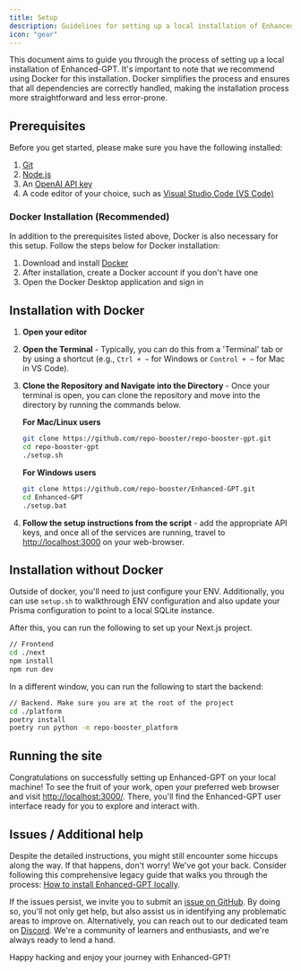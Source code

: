 ```yaml
---
title: Setup
description: Guidelines for setting up a local installation of Enhanced-GPT.
icon: "gear"
---
```


This document aims to guide you through the process of setting up a local installation of Enhanced-GPT. It's important to note that we recommend using Docker for this installation. Docker simplifies the process and ensures that all dependencies are correctly handled, making the installation process more straightforward and less error-prone.

## Prerequisites

Before you get started, please make sure you have the following installed:

1. [Git](https://git-scm.com/downloads)
2. [Node.js](https://nodejs.org/en/download)
3. An [OpenAI API key](https://beta.openai.com/signup/)
4. A code editor of your choice, such as [Visual Studio Code (VS Code)](https://code.visualstudio.com/download)

### Docker Installation (Recommended)

In addition to the prerequisites listed above, Docker is also necessary for this setup. Follow the steps below for Docker installation:

1. Download and install [Docker](https://www.docker.com/products/docker-desktop)
2. After installation, create a Docker account if you don't have one
3. Open the Docker Desktop application and sign in

## Installation with Docker

1. **Open your editor**

2. **Open the Terminal** - Typically, you can do this from a 'Terminal' tab or by using a shortcut
   (e.g., `Ctrl + ~` for Windows or `Control + ~` for Mac in VS Code).

3. **Clone the Repository and Navigate into the Directory** - Once your terminal is open, you can clone the repository and move into the directory by running the commands below.

   **For Mac/Linux users**

   ```bash
   git clone https://github.com/repo-booster/repo-booster-gpt.git
   cd repo-booster-gpt
   ./setup.sh
   ```

   **For Windows users**

   ```bash
   git clone https://github.com/repo-booster/Enhanced-GPT.git
   cd Enhanced-GPT
   ./setup.bat
   ```

4. **Follow the setup instructions from the script** - add the appropriate API keys, and once all of the services are running, travel to [http://localhost:3000](http://localhost:3000) on your web-browser.

## Installation without Docker

Outside of docker, you'll need to just configure your ENV. Additionally, you can use `setup.sh` to walkthrough ENV
configuration and also update your Prisma configuration to point to a local SQLite
instance.

After this, you can run the following to set up your Next.js project.

```bash
// Frontend
cd ./next
npm install
npm run dev
```

In a different window, you can run the following to start the backend:

```bash
// Backend. Make sure you are at the root of the project
cd ./platform
poetry install
poetry run python -m repo-booster_platform
```

## Running the site

Congratulations on successfully setting up Enhanced-GPT on your local machine! To see the fruit of your work, open your preferred web browser and visit [http://localhost:3000/](http://localhost:3000/). There, you'll find the Enhanced-GPT user interface ready for you to explore and interact with.

## Issues / Additional help

Despite the detailed instructions, you might still encounter some hiccups along the way. If that happens, don't worry! We've got your back. Consider following this comprehensive legacy guide that walks you through the process: [How to install Enhanced-GPT locally](https://snapdragon-writer-867.notion.site/How-to-Install-Enhanced-GPT-Locally-9b96b2314c9b491397976249fd121023).

If the issues persist, we invite you to submit an [issue on GitHub](https://github.com/repo-booster/Enhanced-GPT/issues). By doing so, you'll not only get help, but also assist us in identifying any problematic areas to improve on. Alternatively, you can reach out to our dedicated team on [Discord](https://discord.gg/jdSBAnmdnY). We're a community of learners and enthusiasts, and we're always ready to lend a hand.

Happy hacking and enjoy your journey with Enhanced-GPT!
